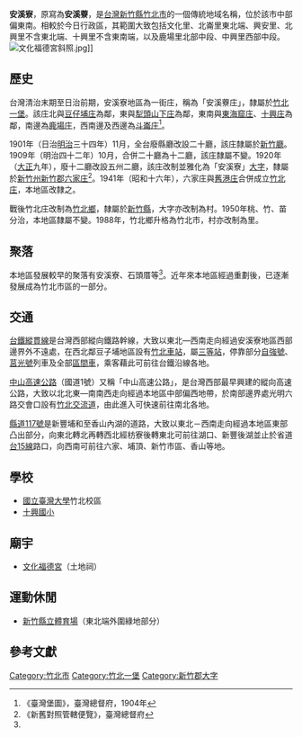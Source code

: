 {{noteTA
|1 = zh-cn:庄; zh-hk:庄; zh-tw:庄;
}}
'''安溪寮'''，原寫為'''安溪藔'''，是[[台灣|台灣]][[新竹縣|新竹縣]][[竹北市|竹北市]]的一個傳統地域名稱，位於該市中部偏東南。相較於今日行政區，其範圍大致包括文化里、北崙里東北端、興安里、北興里不含東北端、十興里不含東南端，以及鹿場里北部中段、中興里西部中段。
[[File:文化福德宮斜照.jpg|thumb]]]]
==歷史==
台灣清治末期至日治前期，安溪寮地區為一街庄，稱為「安溪藔庄」，隸屬於[[竹北一堡|竹北一堡]]。該庄北與[[豆仔埔庄|豆仔埔庄]]為鄰，東與[[犁頭山下庄|犁頭山下庄]]為鄰，東南與[[東海窟庄|東海窟庄]]、[[十興庄|十興庄]]為鄰，南邊為[[鹿場_(新竹縣)|鹿場庄]]，西南邊及西邊為[[斗崙庄|斗崙庄]]<ref name="臺灣堡圖">《臺灣堡圖》，臺灣總督府，1904年</ref>。

1901年（日治[[明治|明治]]三十四年）11月，全台廢縣廳改設二十廳，該庄隸屬於[[新竹廳|新竹廳]]。1909年（明治四十二年）10月，合併二十廳為十二廳，該庄隸屬不變。1920年（[[大正|大正]]九年），廢十二廳改設五州二廳，該庄改制並雅化為「安溪寮」[[大字|大字]]，隸屬於[[新竹州|新竹州]][[新竹郡|新竹郡]][[六家庄|六家庄]]<ref>《新舊對照管轄便覽》，臺灣總督府</ref>。1941年（昭和十六年），六家庄與[[舊港庄|舊港庄]]合併成立[[竹北庄|竹北庄]]，本地區改隸之。

戰後竹北庄改制為[[竹北市|竹北鄉]]，隸屬於[[新竹縣|新竹縣]]，大字亦改制為村。1950年桃、竹、苗分治，本地區隸屬不變。1988年，竹北鄉升格為竹北市，村亦改制為里。

==聚落==
本地區發展較早的聚落有安溪寮、石頭厝等<ref name="臺灣堡圖"/>。近年來本地區經過重劃後，已逐漸發展成為竹北市區的一部分。

==交通==
[[台鐵|台鐵]][[縱貫線_(北段)|縱貫線]]是台灣西部縱向鐵路幹線，大致以東北—西南走向經過安溪寮地區西部邊界外不遠處，在西北鄰豆子埔地區設有[[竹北車站|竹北車站]]，屬[[三等站_(台鐵)|三等站]]，停靠部分[[自強號|自強號]]、[[莒光號|莒光號]]列車及全部[[臺鐵區間車|區間車]]，乘客藉此可前往台鐵沿線各地。

[[中山高速公路|中山高速公路]]（國道1號）又稱「中山高速公路」，是台灣西部最早興建的縱向高速公路，大致以北北東—南南西走向經過本地區中部偏西地帶，於南部邊界處光明六路交會口設有[[竹北交流道|竹北交流道]]，由此進入可快速前往南北各地。

[[縣道117號|縣道117號]]是新豐埔和至香山內湖的道路，大致以東北－西南走向經過本地區東部凸出部分，向東北轉北再轉西北經枋寮後轉東北可前往湖口、新豐後湖並止於省道[[台15線|台15線]]路口，向西南可前往六家、埔頂、新竹市區、香山等地。

==學校==
*[[國立臺灣大學|國立臺灣大學]]竹北校區
*[[十興國小|十興國小]]

==廟宇==
*[[文化福德宮|文化福德宮]]（土地祠）

==運動休閒==
*[[新竹縣立體育場|新竹縣立體育場]]（東北端外圍綠地部分）

==參考文獻==
{{reflist}}

{{新竹郡}}

[[Category:竹北市|Category:竹北市]]
[[Category:竹北一堡|Category:竹北一堡]]
[[Category:新竹郡大字|Category:新竹郡大字]]